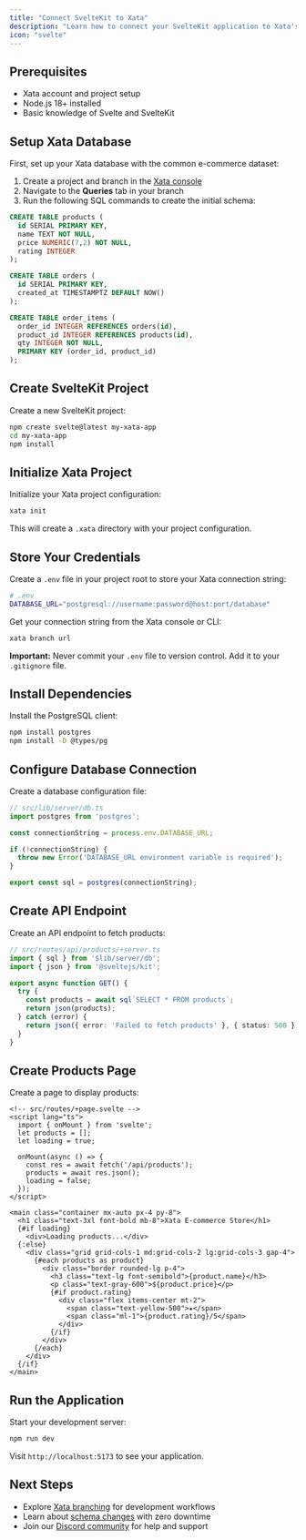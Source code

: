 ```yaml
---
title: "Connect SvelteKit to Xata"
description: "Learn how to connect your SvelteKit application to Xata's PostgreSQL platform. Get started with SvelteKit and PostgreSQL for fast, modern web apps."
icon: "svelte"
---
```


## Prerequisites

- Xata account and project setup
- Node.js 18+ installed
- Basic knowledge of Svelte and SvelteKit

## Setup Xata Database

First, set up your Xata database with the common e-commerce dataset:

1. Create a project and branch in the [Xata console](https://console.xata.io)
2. Navigate to the **Queries** tab in your branch
3. Run the following SQL commands to create the initial schema:

```sql
CREATE TABLE products (
  id SERIAL PRIMARY KEY,
  name TEXT NOT NULL,
  price NUMERIC(7,2) NOT NULL,
  rating INTEGER
);

CREATE TABLE orders (
  id SERIAL PRIMARY KEY,
  created_at TIMESTAMPTZ DEFAULT NOW()
);

CREATE TABLE order_items (
  order_id INTEGER REFERENCES orders(id),
  product_id INTEGER REFERENCES products(id),
  qty INTEGER NOT NULL,
  PRIMARY KEY (order_id, product_id)
);
```

## Create SvelteKit Project

Create a new SvelteKit project:

```bash
npm create svelte@latest my-xata-app
cd my-xata-app
npm install
```

## Initialize Xata Project

Initialize your Xata project configuration:

```bash
xata init
```

This will create a `.xata` directory with your project configuration.

## Store Your Credentials

Create a `.env` file in your project root to store your Xata connection string:

```bash
# .env
DATABASE_URL="postgresql://username:password@host:port/database"
```

Get your connection string from the Xata console or CLI:

```bash
xata branch url
```

**Important:** Never commit your `.env` file to version control. Add it to your `.gitignore` file.

## Install Dependencies

Install the PostgreSQL client:

```bash
npm install postgres
npm install -D @types/pg
```

## Configure Database Connection

Create a database configuration file:

```typescript
// src/lib/server/db.ts
import postgres from 'postgres';

const connectionString = process.env.DATABASE_URL;

if (!connectionString) {
  throw new Error('DATABASE_URL environment variable is required');
}

export const sql = postgres(connectionString);
```

## Create API Endpoint

Create an API endpoint to fetch products:

```typescript
// src/routes/api/products/+server.ts
import { sql } from '$lib/server/db';
import { json } from '@sveltejs/kit';

export async function GET() {
  try {
    const products = await sql`SELECT * FROM products`;
    return json(products);
  } catch (error) {
    return json({ error: 'Failed to fetch products' }, { status: 500 });
  }
}
```

## Create Products Page

Create a page to display products:

```svelte
<!-- src/routes/+page.svelte -->
<script lang="ts">
  import { onMount } from 'svelte';
  let products = [];
  let loading = true;

  onMount(async () => {
    const res = await fetch('/api/products');
    products = await res.json();
    loading = false;
  });
</script>

<main class="container mx-auto px-4 py-8">
  <h1 class="text-3xl font-bold mb-8">Xata E-commerce Store</h1>
  {#if loading}
    <div>Loading products...</div>
  {:else}
    <div class="grid grid-cols-1 md:grid-cols-2 lg:grid-cols-3 gap-4">
      {#each products as product}
        <div class="border rounded-lg p-4">
          <h3 class="text-lg font-semibold">{product.name}</h3>
          <p class="text-gray-600">${product.price}</p>
          {#if product.rating}
            <div class="flex items-center mt-2">
              <span class="text-yellow-500">★</span>
              <span class="ml-1">{product.rating}/5</span>
            </div>
          {/if}
        </div>
      {/each}
    </div>
  {/if}
</main>
```



## Run the Application

Start your development server:

```bash
npm run dev
```

Visit `http://localhost:5173` to see your application.

## Next Steps

- Explore [Xata branching](/core-concepts/branching) for development workflows
- Learn about [schema changes](/core-concepts/schema-changes) with zero downtime
- Join our [Discord community](https://discord.gg/xata) for help and support 